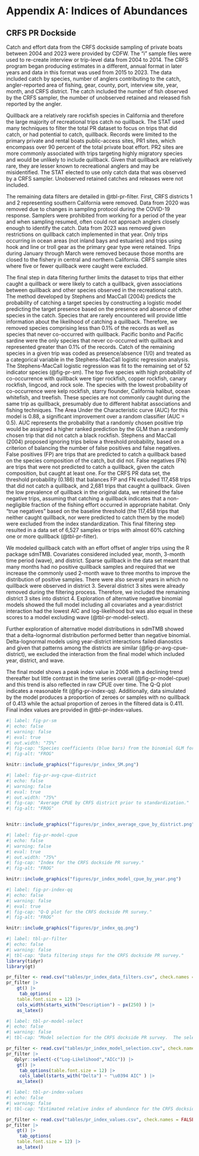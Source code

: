# Appendix A: Indices of Abundances {#sec-appendix-A}

## CRFS PR Dockside

Catch and effort data from the CRFS dockside sampling of private boats between 2004 and 2023 were provided by CDFW. The “i” sample files were used to re-create interview or trip-level data from 2004 to 2014. The CRFS program began producing estimates in a different, annual format in later years and data in this format was used from 2015 to 2023. The data included catch by species, number of anglers contributing to the catch, angler-reported area of fishing, gear, county, port, interview site, year, month, and CRFS district. The catch included the number of fish observed by the CRFS sampler, the number of unobserved retained and released fish reported by the angler.

Quillback are a relatively rare rockfish species in California and therefore the large majority of recreational trips catch no quillback. The STAT used many techniques to filter the total PR dataset to focus on trips that did catch, or had potential to catch, quillback. Records were limited to the primary private and rental boats public-access sites, PR1 sites, which encompass over 90 percent of the total private boat effort. PR2 sites are more commonly associated with trips targeting highly migratory species and would be unlikely to include quillback. Given that quillback are relatively rare, they are lesser known to recreational anglers and may be misidentified. The STAT elected to use only catch data that was observed by a CRFS sampler. Unobserved retained catches and releases were not included.

The remaining data filters are detailed in @tbl-pr-filter. First, CRFS districts 1 and 2 representing southern California were removed. Data from 2020 was removed due to changes in sampling protocol during the COVID-19 response. Samplers were prohibited from working for a period of the year and when sampling resumed, often could not approach anglers closely enough to identify the catch. Data from 2023 was removed given restrictions on quillback catch implemented in that year. Only trips occurring in ocean areas (not inland bays and estuaries) and trips using hook and line or troll gear as the primary gear type were retained. Trips during January through March were removed because those months are closed to the fishery in central and northern California. CRFS sample sites where five or fewer quillback were caught were excluded.

The final step in data filtering further limits the dataset to trips that either caught a quillback or were likely to catch a quillback, given associations between quillback and other species observed in the recreational catch. The method developed by Stephens and MacCall (2004) predicts the probability of catching a target species by constructing a logistic model predicting the target presence based on the presence and absence of other species in the catch. Species that are rarely encountered will provide little information about the likelihood of catching a quillback. Therefore, we removed species comprising less than 0.1% of the records as well as species that never co-occurred with quillback. Pacific bonito and Pacific sardine were the only species that never co-occurred with quillback and represented greater than 0.1% of the records. Catch of the remaining species in a given trip was coded as presence/absence (1/0) and treated as a categorical variable in the Stephens-MacCall logistic regression analysis.\
The Stephens-MacCall logistic regression was fit to the remaining set of 52 indicator species (@fig-pr-sm). The top five species with high probability of co-occurrence with quillback were tiger rockfish, copper rockfish, canary rockfish, lingcod, and rock sole. The species with the lowest probability of co-occurrence were kelp rockfish, starry flounder, California halibut, ocean whitefish, and treefish. These species are not commonly caught during the same trip as quillback, presumably due to different habitat associations and fishing techniques. The Area Under the Characteristic curve (AUC) for this model is 0.88, a significant improvement over a random classifier (AUC = 0.5). AUC represents the probability that a randomly chosen positive trip would be assigned a higher ranked prediction by the GLM than a randomly chosen trip that did not catch a black rockfish. Stephens and MacCall (2004) proposed ignoring trips below a threshold probability, based on a criterion of balancing the number of false positives and false negatives. False positives (FP) are trips that are predicted to catch a quillback based on the species composition of the catch, but did not. False negatives (FN) are trips that were not predicted to catch a quillback, given the catch composition, but caught at least one. For the CRFS PR data set, the threshold probability (0.186) that balances FP and FN excluded 117,458 trips that did not catch a quillback, and 2,681 trips that caught a quillback. Given the low prevalence of quillback in the original data, we retained the false negative trips, assuming that catching a quillback indicates that a non-negligible fraction of the fishing effort occurred in appropriate habitat. Only “true negatives” based on the baseline threshold (the 117,458 trips that neither caught quillback, nor were predicted to catch them by the model) were excluded from the index standardization. This final filtering step resulted in a data set of 6,527 samples or trips with almost 60% catching one or more quillback (@tbl-pr-filter).

We modeled quillback catch with an effort offset of angler trips using the R package sdmTMB. Covariates considered included year, month, 3-month time period (wave), and district. Sparse quillback in the data set meant that many months had no positive quillback samples and required that we increase the commonly used 2-month wave to three months to improve the distribution of positive samples. There were also several years in which no quillback were observed in district 3. Several district 3 sites were already removed during the filtering process. Therefore, we included the remaining district 3 sites into district 4. Exploration of alternative negative binomial models showed the full model including all covariates and a year:district interaction had the lowest AIC and log-likelihood but was also equal in these scores to a model excluding wave (@tbl-pr-model-select).

Further exploration of alternative model distributions in sdmTMB showed that a delta-lognormal distribution performed better than negative binomial. Delta-lognormal models using year-district interactions failed dianostics and given that patterns among the districts are similar (@fig-pr-avg-cpue-district), we excluded the interaction from the final model which included year, district, and wave.

The final model shows a peak index value in 2006 with a declining trend thereafter but little contrast in the time series overall (@fig-pr-model-cpue) and this trend is also reflected in raw CPUE over time. The Q-Q plot indicates a reasonable fit (@fig-pr-index-qq). Additionally, data simulated by the model produces a proportion of zeroes or samples with no quillback of 0.413 while the actual proportion of zeroes in the filtered data is 0.411. Final index values are provided in @tbl-pr-index-values.


<!--Figures -->
```r
#| label: fig-pr-sm
#| echo: false 
#| warning: false 
#| eval: true 
#| out.width: "75%"
#| fig-cap: "Species coefficients (blue bars) from the binomial GLM for presence/absence of quillback in the PR data.  Horizontal black bars are 95% confidence intervals."
#| fig-alt: "FROG"

knitr::include_graphics("figures/pr_index_SM.png")

```


```r
#| label: fig-pr-avg-cpue-district
#| echo: false 
#| warning: false 
#| eval: true 
#| out.width: "75%"
#| fig-cap: "Average CPUE by CRFS district prior to standardization."
#| fig-alt: "FROG"


knitr::include_graphics("figures/pr_index_average_cpue_by_district.png")

```


```r
#| label: fig-pr-model-cpue
#| echo: false 
#| warning: false 
#| eval: true 
#| out.width: "75%"
#| fig-cap: "Index for the CRFS dockside PR survey."
#| fig-alt: "FROG"

knitr::include_graphics("figures/pr_index_model_cpue_by_year.png")

```

```r
#| label: fig-pr-index-qq
#| echo: false 
#| warning: false 
#| eval: true 
#| fig-cap: "Q-Q plot for the CRFS dockside PR survey."
#| fig-alt: "FROG"

knitr::include_graphics("figures/pr_index_qq.png")

```

<!--Tables -->

```r
#| label: tbl-pr-filter
#| echo: false
#| warning: false
#| tbl-cap: "Data filtering steps for the CRFS dockside PR survey."
library(tidyr)
library(gt)

pr_filter <- read.csv("tables/pr_index_data_filters.csv", check.names = FALSE)
pr_filter |>
    gt() |>
     tab_options(
    table.font.size = 12) |>
    cols_width(starts_with("Description") ~ px(250) ) |>
    as_latex()

```


```r
#| label: tbl-pr-model-select
#| echo: false
#| warning: false
#| tbl-cap: "Model selection for the CRFS dockside PR survey.  The selected final model is highlighted in yellow."

pr_filter <- read.csv("tables/pr_index_model_selection.csv", check.names = FALSE)
pr_filter |>
   dplyr::select(-c("Log-Likelihood","AICc")) |>
    gt() |> 
     tab_options(table.font.size = 12) |>
     cols_label(starts_with("Delta") ~ "\u0394 AIC" ) |>
    as_latex()

```



```r
#| label: tbl-pr-index-values
#| echo: false
#| warning: false
#| tbl-cap: "Estimated relative index of abundance for the CRFS dockside PR survey."

pr_filter <- read.csv("tables/pr_index_values.csv", check.names = FALSE)
pr_filter |>
    gt() |>
     tab_options(
    table.font.size = 12) |>
    as_latex()

```

